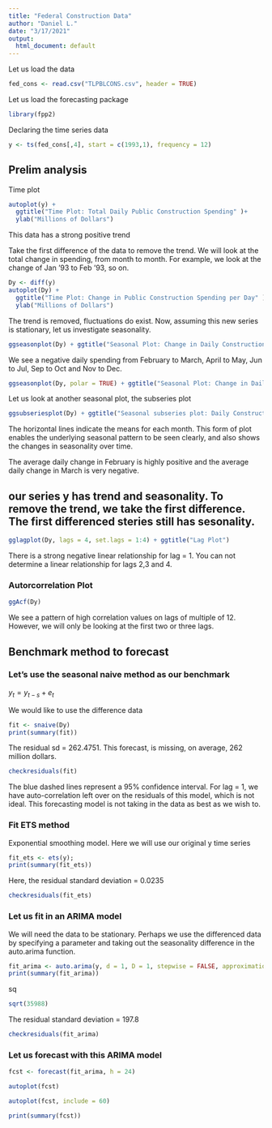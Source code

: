 ```yaml
---
title: "Federal Construction Data"
author: "Daniel L."
date: "3/17/2021"
output:
  html_document: default
---
```


Let us load the data

```r
fed_cons <- read.csv("TLPBLCONS.csv", header = TRUE)
```

Let us load the forecasting package

```r
library(fpp2)
```

Declaring the time series data

```r
y <- ts(fed_cons[,4], start = c(1993,1), frequency = 12)
```

## Prelim analysis

Time plot

```r
autoplot(y) +
  ggtitle("Time Plot: Total Daily Public Construction Spending" )+
  ylab("Millions of Dollars")
```

This data has a strong positive trend

Take the first difference of the data to remove the trend. We will look at the total change in spending, from month to month. For example, we look at the change of Jan '93 to Feb '93, so on.

```r
Dy <- diff(y)
autoplot(Dy) +
  ggtitle("Time Plot: Change in Public Construction Spending per Day" )+
  ylab("Millions of Dollars")
```

The trend is removed, fluctuations do exist. Now, assuming this new series is stationary, let us investigate seasonality.

```r
ggseasonplot(Dy) + ggtitle("Seasonal Plot: Change in Daily Construction Spending") + ylab("Millions of Dollars")
```

We see a negative daily spending from February to March, April to May, Jun to Jul, Sep to Oct and Nov to Dec.

```r
ggseasonplot(Dy, polar = TRUE) + ggtitle("Seasonal Plot: Change in Daily Construction Spending") + ylab("Millions of Dollars")
```


Let us look at another seasonal plot, the subseries plot

```r
ggsubseriesplot(Dy) + ggtitle("Seasonal subseries plot: Daily Construction Spending") + ylab("Millions of Dollars")
```
The horizontal lines indicate the means for each month. This form of plot enables the underlying seasonal pattern to be seen clearly, and also shows the changes in seasonality over time.

The average daily change in February is highly positive and the average daily change in March is very negative.

## our series y has trend and seasonality. To remove the trend, we take the first difference. The first differenced steries still has sesonality. 

```r
gglagplot(Dy, lags = 4, set.lags = 1:4) + ggtitle("Lag Plot")
```

There is a strong negative linear relationship for lag = 1. You can not determine a linear relationship for lags 2,3 and 4. 

### Autorcorrelation Plot

```r
ggAcf(Dy)
```

We see a pattern of high correlation values on lags of multiple of 12. However, we will only be looking at the first two or three lags. 

## Benchmark method to forecast

### Let's use the seasonal naive method as our benchmark

$y_t = y_{t-s}+e_t$

We would like to use the difference data

```r
fit <- snaive(Dy)
print(summary(fit))
```

The residual sd = 262.4751. This forecast, is missing, on average, 262 million dollars.

```r
checkresiduals(fit)
```

The blue dashed lines represent a 95% confidence interval. For lag = 1, we have auto-correlation left over on the residuals of this model, which is not ideal. This forecasting model is not taking in the data as best as we wish to. 

### Fit ETS method

Exponential smoothing model. Here we will use our original y time series

```r
fit_ets <- ets(y);
print(summary(fit_ets))
```

Here, the residual standard deviation = 0.0235

```r
checkresiduals(fit_ets)
```



### Let us fit in an ARIMA model

We will need the data to be stationary. Perhaps we use the differenced data by specifying a parameter and taking out the seasonality difference in the auto.arima function.

```r
fit_arima <- auto.arima(y, d = 1, D = 1, stepwise = FALSE, approximation = FALSE, trace = TRUE);
print(summary(fit_arima))
```

sq
```r
sqrt(35988)
```

The residual standard deviation = 197.8

```r
checkresiduals(fit_arima)
```

### Let us forecast with this ARIMA model

```r
fcst <- forecast(fit_arima, h = 24)
```


```r
autoplot(fcst)
```

```r
autoplot(fcst, include = 60)
```

```r
print(summary(fcst))
```

